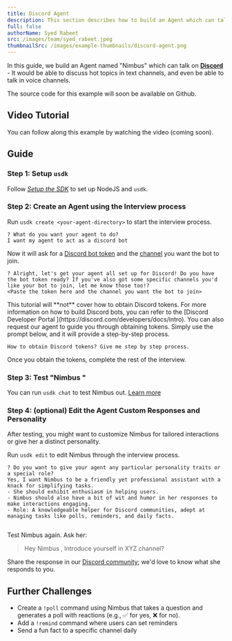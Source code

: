 ```yaml
---
title: Discord Agent
description: This section describes how to build an Agent which can talk in Discord voice and chat.
full: false
authorName: Syed Rabeet
src: /images/team/syed_rabeet.jpeg
thumbnailSrc: /images/example-thumbnails/discord-agent.png
---
```


In this guide, we build an Agent named "Nimbus" which can talk on [**Discord**](https://discord.com) - It would be able to discuss hot topics in text channels, and even be able to talk in voice channels.

The source code for this example will soon be available on Github.

## Video Tutorial

You can follow along this example by watching the video (coming soon).

## Guide

### Step 1: Setup `usdk`

Follow _[Setup the SDK](/install)_ to set up NodeJS and `usdk`.

### Step 2: Create an Agent using the Interview process

Run `usdk create <your-agent-directory>` to start the interview process.

```
? What do you want your agent to do?
I want my agent to act as a discord bot
```

Now it will ask for a [Discord bot token](https://www.writebots.com/discord-bot-token/) and the [channel](https://docs.statbot.net/docs/faq/general/how-find-id/) you want the bot to join.

```
? Alright, let's get your agent all set up for Discord! Do you have the bot token ready? If you've also got some specific channels you'd like your bot to join, let me know those too!?
<Paste the token here and the channel you want the bot to join>
```

<Callout>
This tutorial will **not** cover how to obtain Discord tokens. For more information on how to build Discord bots, you can refer to the [Discord Developer Portal ](https://discord.com/developers/docs/intro).
You can also request our agent to guide you through obtaining tokens. Simply use the prompt below, and it will provide a step-by-step process.

```
How to obtain Discord tokens? Give me step by step process.
```

</Callout>


Once you obtain the tokens, complete the rest of the interview.

### Step 3: Test "Nimbus "

You can run `usdk chat` to test Nimbus out. [Learn more](/test-your-agent)

### Step 4: (optional) Edit the Agent Custom Responses and Personality

After testing, you might want to customize Nimbus for tailored interactions or give her a distinct personality.

Run `usdk edit` to edit Nimbus through the interview process.

```
? Do you want to give your agent any particular personality traits or a special role?
Yes, I want Nimbus to be a friendly yet professional assistant with a knack for simplifying tasks.
- She should exhibit enthusiasm in helping users.
- Nimbus should also have a bit of wit and humor in her responses to make interactions engaging.
- Role: A knowledgeable helper for Discord communities, adept at managing tasks like polls, reminders, and daily facts.


```

Test Nimbus again. Ask her:

> Hey Nimbus , Introduce yourself in XYZ channel?

Share the response in our [Discord community](https://upstreet.ai/usdk-discord); we'd love to know what she responds to you.

## Further Challenges

- Create a `!poll` command using Nimbus that takes a question and generates a poll with reactions (e.g., ✅ for yes, ❌ for no).
- Add a `!remind` command where users can set reminders
- Send a fun fact to a specific channel daily
